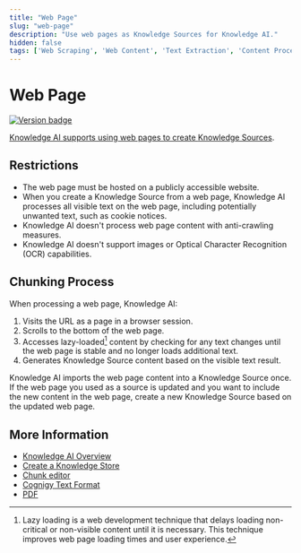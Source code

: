 ```yaml
---
title: "Web Page"
slug: "web-page"
description: "Use web pages as Knowledge Sources for Knowledge AI."
hidden: false
tags: ['Web Scraping', 'Web Content', 'Text Extraction', 'Content Processing']
---
```


# Web Page

<a href="../../../../../release-notes/4.73.mdx" /><img src="https://img.shields.io/badge/Updated in-v4.73-blue.svg" alt="Version badge" />

Knowledge AI supports using web pages to create [Knowledge Sources](../knowledge-source.mdx).

## Restrictions

- The web page must be hosted on a publicly accessible website.
- When you create a Knowledge Source from a web page, Knowledge AI processes all visible text on the web page, including potentially unwanted text, such as cookie notices.
- Knowledge AI doesn't process web page content with anti-crawling measures.
- Knowledge AI doesn't support images or Optical Character Recognition (OCR) capabilities.

## Chunking Process

When processing a web page, Knowledge AI:

1. Visits the URL as a page in a browser session.
2. Scrolls to the bottom of the web page. 
3. Accesses lazy-loaded[^*] content by checking for any text changes until the web page is stable and no longer loads additional text.
4. Generates Knowledge Source content based on the visible text result.

Knowledge AI imports the web page content into a Knowledge Source once. If the web page you used as a source is updated and you want to include the new content in the web page, create a new Knowledge Source based on the updated web page.

## More Information

- [Knowledge AI Overview](../../overview.mdx)
- [Create a Knowledge Store](../../getting-started.mdx)
- [Chunk editor](../../knowledge-chunk/knowledge-chunk.mdx)
- [Cognigy Text Format](ctxt.mdx)
- [PDF](pdf.mdx)
  
[^*]: Lazy loading is a web development technique that delays loading non-critical or non-visible content until it is necessary. This technique improves web page loading times and user experience.